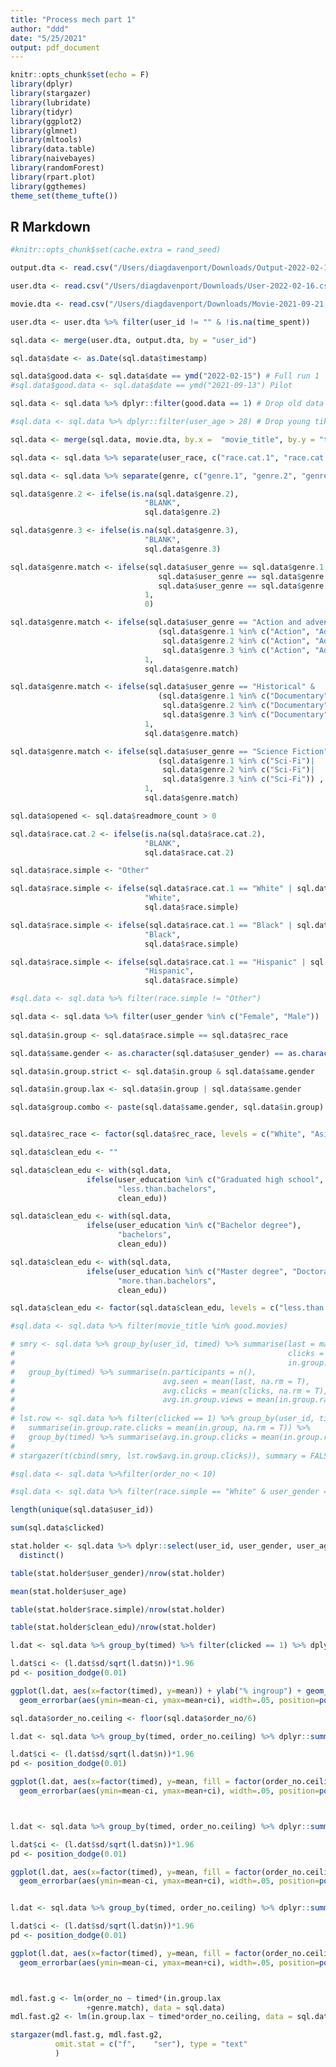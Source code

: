 ```yaml
---
title: "Process mech part 1"
author: "ddd"
date: "5/25/2021"
output: pdf_document
---
```


```r
knitr::opts_chunk$set(echo = F) 
library(dplyr)
library(stargazer)
library(lubridate)
library(tidyr)
library(ggplot2)
library(glmnet)
library(mltools)
library(data.table)
library(naivebayes)
library(randomForest)
library(rpart.plot)
library(ggthemes)
theme_set(theme_tufte())

```

## R Markdown

```r


#knitr::opts_chunk$set(cache.extra = rand_seed)

output.dta <- read.csv("/Users/diagdavenport/Downloads/Output-2022-02-16.csv")

user.dta <- read.csv("/Users/diagdavenport/Downloads/User-2022-02-16.csv")

movie.dta <- read.csv("/Users/diagdavenport/Downloads/Movie-2021-09-21.csv")

user.dta <- user.dta %>% filter(user_id != "" & !is.na(time_spent))

sql.data <- merge(user.dta, output.dta, by = "user_id")

sql.data$date <- as.Date(sql.data$timestamp)

sql.data$good.data <- sql.data$date == ymd("2022-02-15") # Full run 1
#sql.data$good.data <- sql.data$date == ymd("2021-09-13") Pilot 

sql.data <- sql.data %>% dplyr::filter(good.data == 1) # Drop old data

#sql.data <- sql.data %>% dplyr::filter(user_age > 28) # Drop young tik tokers

sql.data <- merge(sql.data, movie.dta, by.x =  "movie_title", by.y = "title")

sql.data <- sql.data %>% separate(user_race, c("race.cat.1", "race.cat.2"), ",", remove = F)

sql.data <- sql.data %>% separate(genre, c("genre.1", "genre.2", "genre.3"), ", ", remove = F)

sql.data$genre.2 <- ifelse(is.na(sql.data$genre.2),
                              "BLANK",
                              sql.data$genre.2)

sql.data$genre.3 <- ifelse(is.na(sql.data$genre.3),
                              "BLANK",
                              sql.data$genre.3)

sql.data$genre.match <- ifelse(sql.data$user_genre == sql.data$genre.1 | 
                                 sql.data$user_genre == sql.data$genre.2 |
                                 sql.data$user_genre == sql.data$genre.3 ,
                              1,
                              0)

sql.data$genre.match <- ifelse(sql.data$user_genre == "Action and adventure" & 
                                 (sql.data$genre.1 %in% c("Action", "Adventure")|
                                  sql.data$genre.2 %in% c("Action", "Adventure")|
                                  sql.data$genre.3 %in% c("Action", "Adventure")) ,
                              1,
                              sql.data$genre.match)

sql.data$genre.match <- ifelse(sql.data$user_genre == "Historical" & 
                                 (sql.data$genre.1 %in% c("Documentary", "Biography")|
                                  sql.data$genre.2 %in% c("Documentary", "Biography")|
                                  sql.data$genre.3 %in% c("Documentary", "Biography")) ,
                              1,
                              sql.data$genre.match)

sql.data$genre.match <- ifelse(sql.data$user_genre == "Science Fiction" & 
                                 (sql.data$genre.1 %in% c("Sci-Fi")|
                                  sql.data$genre.2 %in% c("Sci-Fi")|
                                  sql.data$genre.3 %in% c("Sci-Fi")) ,
                              1,
                              sql.data$genre.match)

sql.data$opened <- sql.data$readmore_count > 0

sql.data$race.cat.2 <- ifelse(is.na(sql.data$race.cat.2),
                              "BLANK",
                              sql.data$race.cat.2)

sql.data$race.simple <- "Other"

sql.data$race.simple <- ifelse(sql.data$race.cat.1 == "White" | sql.data$race.cat.2 == "White",
                              "White",
                              sql.data$race.simple)

sql.data$race.simple <- ifelse(sql.data$race.cat.1 == "Black" | sql.data$race.cat.2 == "Black",
                              "Black",
                              sql.data$race.simple)

sql.data$race.simple <- ifelse(sql.data$race.cat.1 == "Hispanic" | sql.data$race.cat.2 == "Hispanic",
                              "Hispanic",
                              sql.data$race.simple)

#sql.data <- sql.data %>% filter(race.simple != "Other")

sql.data <- sql.data %>% filter(user_gender %in% c("Female", "Male"))
  
sql.data$in.group <- sql.data$race.simple == sql.data$rec_race

sql.data$same.gender <- as.character(sql.data$user_gender) == as.character(sql.data$rec_gender)

sql.data$in.group.strict <- sql.data$in.group & sql.data$same.gender

sql.data$in.group.lax <- sql.data$in.group | sql.data$same.gender

sql.data$group.combo <- paste(sql.data$same.gender, sql.data$in.group)


sql.data$rec_race <- factor(sql.data$rec_race, levels = c("White", "Asian", "Black", "Hispanic"))

sql.data$clean_edu <- ""

sql.data$clean_edu <- with(sql.data,
                 ifelse(user_education %in% c("Graduated high school", "Some college, no degree", "Associate degree", "Did not graduate high school"),
                        "less.than.bachelors",
                        clean_edu))

sql.data$clean_edu <- with(sql.data,
                 ifelse(user_education %in% c("Bachelor degree"),
                        "bachelors",
                        clean_edu))

sql.data$clean_edu <- with(sql.data,
                 ifelse(user_education %in% c("Master degree", "Doctoral degree", "Professional degree"),
                        "more.than.bachelors",
                        clean_edu))

sql.data$clean_edu <- factor(sql.data$clean_edu, levels = c("less.than.bachelors", "bachelors", "more.than.bachelors"))

#sql.data <- sql.data %>% filter(movie_title %in% good.movies)

# smry <- sql.data %>% group_by(user_id, timed) %>% summarise(last = max(order_no, na.rm = T),
#                                                             clicks = sum(clicked, na.rm = T),
#                                                             in.group.rate.views = mean(in.group, na.rm = T)) %>%
#   group_by(timed) %>% summarise(n.participants = n(),
#                                 avg.seen = mean(last, na.rm = T),
#                                 avg.clicks = mean(clicks, na.rm = T),
#                                 avg.in.group.views = mean(in.group.rate.views, na.rm = T))
# 
# lst.row <- sql.data %>% filter(clicked == 1) %>% group_by(user_id, timed) %>%
#   summarise(in.group.rate.clicks = mean(in.group, na.rm = T)) %>%
#   group_by(timed) %>% summarise(avg.in.group.clicks = mean(in.group.rate.clicks, na.rm = T))
# 
# stargazer(t(cbind(smry, lst.row$avg.in.group.clicks)), summary = FALSE)

#sql.data <- sql.data %>%filter(order_no < 10)

#sql.data <- sql.data %>% filter(race.simple == "White" & user_gender == "Male")

```

```r

length(unique(sql.data$user_id))

sum(sql.data$clicked)

stat.holder <- sql.data %>% dplyr::select(user_id, user_gender, user_age, user_race, race.simple, clean_edu) %>%
  distinct()

table(stat.holder$user_gender)/nrow(stat.holder)

mean(stat.holder$user_age)

table(stat.holder$race.simple)/nrow(stat.holder)

table(stat.holder$clean_edu)/nrow(stat.holder)

```

```r

l.dat <- sql.data %>% group_by(timed) %>% filter(clicked == 1) %>% dplyr::summarise(mean = mean(in.group.lax, na.rm = T), sd = sd(in.group.lax, na.rm = T), n= n())

l.dat$ci <- (l.dat$sd/sqrt(l.dat$n))*1.96
pd <- position_dodge(0.01)

ggplot(l.dat, aes(x=factor(timed), y=mean)) + ylab("% ingroup") + geom_bar(stat="identity", position=position_dodge(), width = .8)  +
  geom_errorbar(aes(ymin=mean-ci, ymax=mean+ci), width=.05, position=position_dodge(.8)) + xlab("Rushed?") 

sql.data$order_no.ceiling <- floor(sql.data$order_no/6)

l.dat <- sql.data %>% group_by(timed, order_no.ceiling) %>% dplyr::summarise(mean = mean(in.group.lax, na.rm = T), sd = sd(in.group.lax, na.rm = T), n= n())

l.dat$ci <- (l.dat$sd/sqrt(l.dat$n))*1.96
pd <- position_dodge(0.01)

ggplot(l.dat, aes(x=factor(timed), y=mean, fill = factor(order_no.ceiling))) + ylab("% ingroup") + geom_bar(stat="identity", position=position_dodge(), width = .8)  +
  geom_errorbar(aes(ymin=mean-ci, ymax=mean+ci), width=.05, position=position_dodge(.8)) + xlab("Rushed?") 



l.dat <- sql.data %>% group_by(timed, order_no.ceiling) %>% dplyr::summarise(mean = mean(genre.match, na.rm = T), sd = sd(genre.match, na.rm = T), n= n())

l.dat$ci <- (l.dat$sd/sqrt(l.dat$n))*1.96
pd <- position_dodge(0.01)

ggplot(l.dat, aes(x=factor(timed), y=mean, fill = factor(order_no.ceiling))) + ylab("% genre match") + geom_bar(stat="identity", position=position_dodge(), width = .8)  +
  geom_errorbar(aes(ymin=mean-ci, ymax=mean+ci), width=.05, position=position_dodge(.8)) + xlab("Rushed?") 


l.dat <- sql.data %>% group_by(timed, order_no.ceiling) %>% dplyr::summarise(mean = mean(clicked, na.rm = T), sd = sd(clicked, na.rm = T), n= n())

l.dat$ci <- (l.dat$sd/sqrt(l.dat$n))*1.96
pd <- position_dodge(0.01)

ggplot(l.dat, aes(x=factor(timed), y=mean, fill = factor(order_no.ceiling))) + ylab("Pr(click)") + geom_bar(stat="identity", position=position_dodge(), width = .8)  +
  geom_errorbar(aes(ymin=mean-ci, ymax=mean+ci), width=.05, position=position_dodge(.8)) + xlab("Rushed?") 



mdl.fast.g <- lm(order_no ~ timed*(in.group.lax
                 +genre.match), data = sql.data)
mdl.fast.g2 <- lm(in.group.lax ~ timed*order_no.ceiling, data = sql.data %>% filter(clicked == 1))

stargazer(mdl.fast.g, mdl.fast.g2,
          omit.stat = c("f",    "ser"), type = "text"
          )

```

